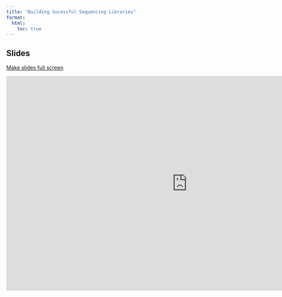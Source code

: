 ```yaml
---
title: "Building Sucessful Sequencing Libraries"
format:
  html:
    toc: true
---
```

  
## Slides

[Make slides full screen](Durban_Presentation_2024.pdf)
```{=html}
<iframe src="https://docs.google.com/presentation/d/e/2PACX-1vRs-iZBS34DrHycuqA2BtkVmqpUp1Z6_my0tcO-_7DqQICc3gLqkDCiOwczM6VlZI3qFasZ_6VPqXKi/embed?start=true&loop=false&delayms=3000" frameborder="0" width="960" height="569" allowfullscreen="true" mozallowfullscreen="true" webkitallowfullscreen="true"></iframe>
```
